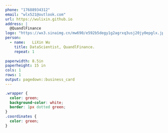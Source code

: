 ```yaml
---
phone: "17688934312"
email: "wlx521@outlook.com"
url: https://wulixin.github.io
address: |
  @QuandlFinance
logo: "https://wx3.sinaimg.cn/mw690/e592b5degy1g2agrxq3usj20jy0epglx.jpg"
person: 
  - name:   LiXin Wu 
    title: DataScientist, QuandlFinance.
    repeat: 1
    
paperwidth: 8.5in
paperheight: 15 in
cols: 1
rows: 1
output: pagedown::business_card
---
```




```css
.wrapper {
  color: green;
  background-color: white;
  border: 1px dotted green;
}
.coordinates {
  color: green;
}
```
